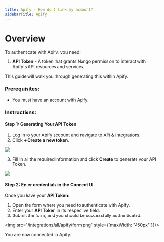 ```yaml
---
title: Apify - How do I link my account?
sidebarTitle: Apify
---
```


# Overview

To authenticate with Apify, you need:
1. **API Token** - A token that grants Nango permission to interact with Apify's API resources and services.

This guide will walk you through generating this within Apify.

### Prerequisites:

- You must have an account with Apify.

### Instructions:

#### Step 1: Generating Your API Token

1. Log in to your Apify account and navigate to [API & Integrations](https://console.apify.com/settings/integrations).
2. Click **+ Create a new token**.
<img src="/integrations/all/apify/api_tokens.png"/>

3. Fill in all the required information and click **Create** to generate your API Token.

<img src="/integrations/all/apify/create_token.png"/>


#### Step 2: Enter credentials in the Connect UI

Once you have your **API Token**:
1. Open the form where you need to authenticate with Apify.
2. Enter your **API Token** in its respective field.
3. Submit the form, and you should be successfully authenticated.

<img src="/integrations/all/apify/form.png" style={{maxWidth: "450px" }}/>

You are now connected to Apify.

